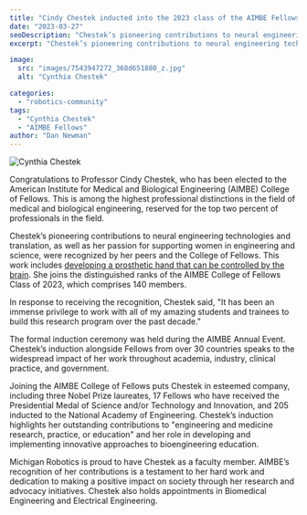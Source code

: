 ```yaml
---
title: "Cindy Chestek inducted into the 2023 class of the AIMBE Fellows"
date: "2023-03-27"
seoDescription: "Chestek’s pioneering contributions to neural engineering technologies and translation, as well as her passion for supporting women in engineering and science, were recognized by her peers and the College of Fellows."
excerpt: "Chestek’s pioneering contributions to neural engineering technologies and translation, as well as her passion for supporting women in engineering and science, were recognized by her peers and the College of Fellows."

image: 
  src: "images/7543947272_368d651880_z.jpg"
  alt: "Cynthia Chestek"

categories: 
  - "robotics-community"
tags:
  - "Cynthia Chestek"
  - "AIMBE Fellows"
author: "Dan Newman"
---
```


![Cynthia Chestek](images/7543947272_368d651880_z.jpg)

Congratulations to Professor Cindy Chestek, who has been elected to the American Institute for Medical and Biological Engineering (AIMBE) College of Fellows. This is among the highest professional distinctions in the field of medical and biological engineering, reserved for the top two percent of professionals in the field.

Chestek’s pioneering contributions to neural engineering technologies and translation, as well as her passion for supporting women in engineering and science, were recognized by her peers and the College of Fellows. This work includes [developing a prosthetic hand that can be controlled by the brain](https://robotics.umich.edu/2020/an-ultra-precise-mind-controlled-prosthetic/). She joins the distinguished ranks of the AIMBE College of Fellows Class of 2023, which comprises 140 members.

In response to receiving the recognition, Chestek said, "It has been an immense privilege to work with all of my amazing students and trainees to build this research program over the past decade."

The formal induction ceremony was held during the AIMBE Annual Event. Chestek’s induction alongside Fellows from over 30 countries speaks to the widespread impact of her work throughout academia, industry, clinical practice, and government.

Joining the AIMBE College of Fellows puts Chestek in esteemed company, including three Nobel Prize laureates, 17 Fellows who have received the Presidential Medal of Science and/or Technology and Innovation, and 205 inducted to the National Academy of Engineering. Chestek’s induction highlights her outstanding contributions to "engineering and medicine research, practice, or education" and her role in developing and implementing innovative approaches to bioengineering education.

<VideoCenter url="https://www.youtube.com/watch?v=PoKcRtDmKJw" />

Michigan Robotics is proud to have Chestek as a faculty member. AIMBE’s recognition of her contributions is a testament to her hard work and dedication to making a positive impact on society through her research and advocacy initiatives. Chestek also holds appointments in Biomedical Engineering and Electrical Engineering.
